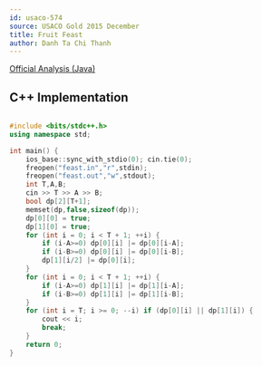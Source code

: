 ---
id: usaco-574
source: USACO Gold 2015 December
title: Fruit Feast
author: Danh Ta Chi Thanh
---

[Official Analysis (Java)](http://www.usaco.org/current/data/sol_feast_gold_dec15.html)


<LanguageSection>

<CPPSection>

## C++ Implementation

```cpp

#include <bits/stdc++.h>
using namespace std;

int main() {
    ios_base::sync_with_stdio(0); cin.tie(0);
    freopen("feast.in","r",stdin);
    freopen("feast.out","w",stdout);
    int T,A,B;
    cin >> T >> A >> B;
    bool dp[2][T+1];
    memset(dp,false,sizeof(dp));
    dp[0][0] = true;
    dp[1][0] = true;
    for (int i = 0; i < T + 1; ++i) {
        if (i-A>=0) dp[0][i] |= dp[0][i-A];
        if (i-B>=0) dp[0][i] |= dp[0][i-B];
        dp[1][i/2] |= dp[0][i];
    }
    for (int i = 0; i < T + 1; ++i) {
        if (i-A>=0) dp[1][i] |= dp[1][i-A];
        if (i-B>=0) dp[1][i] |= dp[1][i-B];
    }
    for (int i = T; i >= 0; --i) if (dp[0][i] || dp[1][i]) {
        cout << i;
        break;
    }
    return 0;
}

```

</CPPSection>

</LanguageSection>